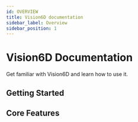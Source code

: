 ```yaml
---
id: OVERVIEW
title: Vision6D documentation
sidebar_label: Overview
sidebar_position: 1
---
```



# Vision6D Documentation

Get familiar with Vision6D and learn how to use it.

## Getting Started

<div className="grid grid-cols-[repeat(auto-fit,_minmax(260px,_1fr))] gap-6 mt-4">
  <Card
    title="Download"
    description="Install on Windows/macOS/Linux"
    to="/docs/Download"
    icon="🛠️"
  />
  <Card
    title="Set Up"
    description="Explore core workflows"
    to="/docs/setup"
    icon="📖"
  />
</div>

## Core Features

<div className="grid grid-cols-[repeat(auto-fit,_minmax(260px,_1fr))] gap-6 mt-4">
  <Card
    title="Manual Annotation"
    description="Label poses with interactive tools."
    to="/docs/tutorial-basics"
    icon="🧩"
  />
  <Card
    title="PnP Annotation"
    description="Find answers to common questions."
    to="/docs/tutorial-advance"
    icon="🧩"
  />
</div>
